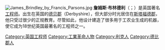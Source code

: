 {{Unreferenced|time=2019-07-12}}
[[File:James_Brindley_by_Francis_Parsons.jpg|thumb]]
'''詹姆斯·布林德利'''（{{lang|en|James Brindley}}；{{bd|1716年||1772年|catIdx=B}}）是英国著名[[工程师|工程师]]。出生在英国的[[德贝郡|德贝郡]]（Derbyshire），但大部分时光居住在[[斯塔福德郡|斯塔福德郡]]，他只受过很少的正规教育。尽管如此，他设计建造了很多用于工农业生成的机器，使它成为18世纪英国最著名的工程师之一。

{{英国人物小作品}}
{{工業革命}}
{{Authority control}}

{{DEFAULTSORT:Brindley, James}}
[[Category:英国工程师|Category:英国工程师]]
[[Category:工業革命人物|Category:工業革命人物]]
[[Category:利克人|Category:利克人]]
[[Category:德比郡人|Category:德比郡人]]